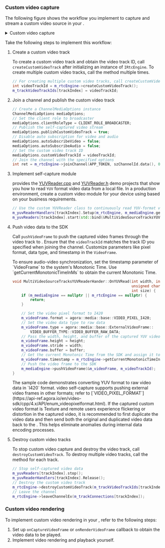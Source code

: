 <PlatformWrapper platform="windows">

### Custom video capture

The following figure shows the workflow you implement to capture and stream a custom video source in your <Vpl k="CLIENT"/>.

<details>
<summary>Custom video capture</summary>

![API call sequence](/images/rtc-sdk/custom-video-capture.svg)
</details>


Take the following steps to implement this workflow:

1. Create a custom video track

    To create a custom video track and obtain the video track ID, call `createCustomVideoTrack` after initializing an instance of `IRtcEngine`. To create multiple custom video tracks, call the method multiple times.

    ```cpp
    // For creating multiple custom video tracks, call createCustomVideoTrack multiple times
    int videoTrackId = m_rtcEngine->createCustomVideoTrack();
    m_trackVideoTrackIds[trackIndex] = videoTrackId;
    ```

2. Join a channel and publish the custom video track

    ```cpp
    // Create a ChannelMediaOptions instance
    ChannelMediaOptions mediaOptions;
    // Set the client role to broadcaster
    mediaOptions.clientRoleType = CLIENT_ROLE_BROADCASTER;
    // Publish the self-captured video stream
    mediaOptions.publishCustomVideoTrack = true;
    // Disable auto subscription for video and audio
    mediaOptions.autoSubscribeVideo = false;
    mediaOptions.autoSubscribeAudio = false;
    // Set the custom video track ID
    mediaOptions.customVideoTrackId = videoTrackId;
    // Join the channel with the specified options
    int ret = m_rtcEngine->joinChannel(APP_TOKEN, szChannelId.data(), 0, mediaOptions);
    ```

3. Implement self-capture module

    <Vg k="COMPANY"/> provides the [YUVReader.cpp](https://github.com/AgoraIO/API-Examples/blob/main/windows/APIExample/APIExample/YUVReader.cpp) and [YUVReader.h](https://github.com/AgoraIO/API-Examples/blob/main/windows/APIExample/APIExample/YUVReader.h) demo projects that show you how to read `YUV` format video data from a local file. In a production environment, create a custom video module for your device using <Vg k= "VSDK"/> based on your business requirements.

    ```cpp
    // Use the custom YUVReader class to continuously read YUV-format video data in the YUVReader thread and pass the data to the OnYUVRead callback for further processing
    m_yuvReaderHandlers[trackIndex].Setup(m_rtcEngine, m_mediaEngine.get(), videoTrackId);
    m_yuvReaders[trackIndex].start(std::bind(&MultiVideoSourceTracksYUVReaderHander::OnYUVRead, m_yuvReaderHandlers[trackIndex], std::placeholders::_1, std::placeholders::_2, std::placeholders::_3, std::placeholders::_4));
    ```
    
4. Push video data to the SDK 
        
    Call `pushVideoFrame` to push the captured video frames through the video track to <Vg k= "VSDK"/>. Ensure that the `videoTrackId` matches the track ID you specified when joining the channel. Customize parameters like pixel format, data type, and timestamp in the `VideoFrame`.

    <Admonition type="info" title="Information">
    To ensure audio-video synchronization, set the timestamp parameter of `VideoFrame` to the system's Monotonic Time. Use `getCurrentMonotonicTimeInMs` to obtain the current Monotonic Time.
    </Admonition>

    ```cpp
    void MultiVideoSourceTracksYUVReaderHander::OnYUVRead(int width, int height, 
                                                          unsigned char* buffer, 
                                                          int size) {
        if (m_mediaEngine == nullptr || m_rtcEngine == nullptr) {
            return;
        }
    
        // Set the video pixel format to I420
        m_videoFrame.format = agora::media::base::VIDEO_PIXEL_I420;
        // Set the video data type to raw data
        m_videoFrame.type = agora::media::base::ExternalVideoFrame::
            VIDEO_BUFFER_TYPE::VIDEO_BUFFER_RAW_DATA;
        // Pass the width, height, and buffer of the captured YUV video data to videoFrame
        m_videoFrame.height = height;
        m_videoFrame.stride = width;
        m_videoFrame.buffer = buffer;
        // Get the current Monotonic Time from the SDK and assign it to the timestamp parameter of videoFrame
        m_videoFrame.timestamp = m_rtcEngine->getCurrentMonotonicTimeInMs();
        // Push the video frame to the SDK
        m_mediaEngine->pushVideoFrame(&m_videoFrame, m_videoTrackId);
    }
    ```
    <Admonition type="info" title="Information">
    The sample code demonstrates converting YUV format to raw video data in `I420` format. <Vg k="COMPANY"/> video self-capture supports pushing external video frames in other formats; refer to [`VIDEO_PIXEL_FORMAT`](https://api-ref.agora.io/en/video-sdk/cpp/4.x/API/enum_videopixelformat.html).
    </Admonition>

    <Admonition type="info" title="Information">
    If the captured custom video format is Texture and remote users experience flickering or distortion in the captured video, it is recommended to first duplicate the video data and then send both the original and duplicated video data back to the <Vg k="VSDK"/>. This helps eliminate anomalies during internal data encoding processes.
    </Admonition>

5. Destroy custom video tracks
        
    To stop custom video capture and destroy the video track, call `destroyCustomVideoTrack`. To destroy multiple video tracks, call the method for each track.

    ```cpp
    // Stop self-captured video data
    m_yuvReaders[trackIndex].stop();
    m_yuvReaderHandlers[trackIndex].Release();
    // Destroy the custom video track
    m_rtcEngine->destroyCustomVideoTrack(m_trackVideoTrackIds[trackIndex]);
    // Leave the channel
    m_rtcEngine->leaveChannelEx(m_trackConnections[trackIndex]);
    ```

### Custom video rendering

To implement custom video rendering in your <Vpl k="CLIENT" />, refer to the following steps:

1. Set up `onCaptureVideoFrame` or `onRenderVideoFrame` callback to obtain the video data to be played.
1. Implement video rendering and playback yourself.

</PlatformWrapper>